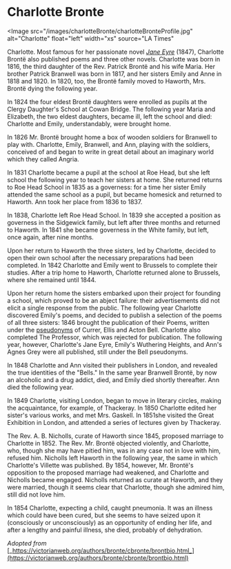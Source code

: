 # Charlotte Bronte

<Image
  src="/images/charlotteBronte/charlotteBronteProfile.jpg"
  alt="Charlotte"
  float="left"
  width="xs"
  source="LA Times"
>
  Charlotte.
</Image>
Most famous for her passionate novel [_Jane Eyre_](http://www.bl.uk/works/jane-eyre)
(1847), Charlotte Brontë also published poems and three other novels. Charlotte was
born in 1816, the third daughter of the Rev. Patrick Brontë and his wife Maria. Her
brother Patrick Branwell was born in 1817, and her sisters Emily and Anne in 1818
and 1820. In 1820, too, the Brontë family moved to Haworth, Mrs. Brontë dying the
following year.

In 1824 the four eldest Brontë daughters were enrolled as pupils at the Clergy Daughter's School at Cowan Bridge. The following year Maria and Elizabeth, the two eldest daughters, became ill, left the school and died: Charlotte and Emily, understandably, were brought home.

In 1826 Mr. Brontë brought home a box of wooden soldiers for Branwell to play with. Charlotte, Emily, Branwell, and Ann, playing with the soldiers, conceived of and began to write in great detail about an imaginary world which they called Angria.

In 1831 Charlotte became a pupil at the school at Roe Head, but she left school the following year to teach her sisters at home. She returned returns to Roe Head School in 1835 as a governess: for a time her sister Emily attended the same school as a pupil, but became homesick and returned to Haworth. Ann took her place from 1836 to 1837.

In 1838, Charlotte left Roe Head School. In 1839 she accepted a position as governess in the Sidgewick family, but left after three months and returned to Haworth. In 1841 she became governess in the White family, but left, once again, after nine months.

Upon her return to Haworth the three sisters, led by Charlotte, decided to open their own school after the necessary preparations had been completed. In 1842 Charlotte and Emily went to Brussels to complete their studies. After a trip home to Haworth, Charlotte returned alone to Brussels, where she remained until 1844.

Upon her return home the sisters embarked upon their project for founding a school, which proved to be an abject failure: their advertisements did not elicit a single response from the public. The following year Charlotte discovered Emily's poems, and decided to publish a selection of the poems of all three sisters: 1846 brought the publication of their Poems, written under the [pseudonyms](https://victorianweb.org/authors/bronte/cbronte/thormahlen.html) of Currer, Ellis and Acton Bell. Charlotte also completed The Professor, which was rejected for publication. The following year, however, Charlotte's Jane Eyre, Emily's Wuthering Heights, and Ann's Agnes Grey were all published, still under the Bell pseudonyms.

In 1848 Charlotte and Ann visited their publishers in London, and revealed the true identities of the "Bells." In the same year Branwell Brontë, by now an alcoholic and a drug addict, died, and Emily died shortly thereafter. Ann died the following year.

In 1849 Charlotte, visiting London, began to move in literary circles, making the acquaintance, for example, of Thackeray. In 1850 Charlotte edited her sister's various works, and met Mrs. Gaskell. In 1851she visited the Great Exhibition in London, and attended a series of lectures given by Thackeray.

The Rev. A. B. Nicholls, curate of Haworth since 1845, proposed marriage to Charlotte in 1852. The Rev. Mr. Brontë objected violently, and Charlotte, who, though she may have pitied him, was in any case not in love with him, refused him. Nicholls left Haworth in the following year, the same in which Charlotte's Villette was published. By 1854, however, Mr. Brontë's opposition to the proposed marriage had weakened, and Charlotte and Nicholls became engaged. Nicholls returned as curate at Haworth, and they were married, though it seems clear that Charlotte, though she admired him, still did not love him.

In 1854 Charlotte, expecting a child, caught pneumonia. It was an illness which could have been cured, but she seems to have seized upon it (consciously or unconsciously) as an opportunity of ending her life, and after a lengthy and painful illness, she died, probably of dehydration.

_Adopted from_ [_https://victorianweb.org/authors/bronte/cbronte/brontbio.html_](https://victorianweb.org/authors/bronte/cbronte/brontbio.html)
